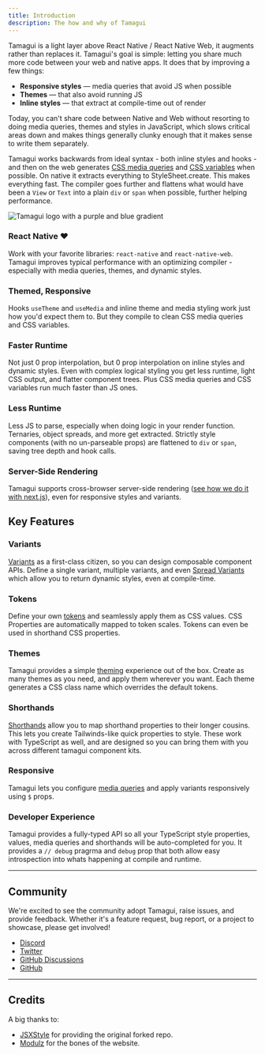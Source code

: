 ```yaml
---
title: Introduction
description: The how and why of Tamagui
---
```


Tamagui is a light layer above React Native / React Native Web, it augments rather than replaces it. Tamagui's goal is simple: letting you share much more code between your web and native apps. It does that by improving a few things:

- **Responsive styles** — media queries that avoid JS when possible
- **Themes** — that also avoid running JS
- **Inline styles** — that extract at compile-time out of render

Today, you can't share code between Native and Web without resorting to doing media queries, themes and styles in JavaScript, which slows critical areas down and makes things generally clunky enough that it makes sense to write them separately.

Tamagui works backwards from ideal syntax - both inline styles and hooks - and then on the web generates [CSS media queries](https://developer.mozilla.org/en-US/docs/Web/CSS/Media_Queries/Using_media_queries) and [CSS variables](https://developer.mozilla.org/en-US/docs/Web/CSS/Using_CSS_custom_properties) when possible. On native it extracts everything to StyleSheet.create. This makes everything fast. The compiler goes further and flattens what would have been a `View` or `Text` into a plain `div` or `span` when possible, further helping performance.

<Image alt="Tamagui logo with a purple and blue gradient" src="/docs-intro.svg" />

### React Native ❤️

Work with your favorite libraries: `react-native` and `react-native-web`. Tamagui improves typical performance with an optimizing compiler - especially with media queries, themes, and dynamic styles.

### Themed, Responsive

Hooks `useTheme` and `useMedia` and inline theme and media styling work just how you'd expect them to. But they compile to clean CSS media queries and CSS variables.

### Faster Runtime

Not just 0 prop interpolation, but 0 prop interpolation on inline styles and dynamic styles. Even with complex logical styling you get less runtime, light CSS output, and flatter component trees. Plus CSS media queries and CSS variables run much faster than JS ones.

### Less Runtime

Less JS to parse, especially when doing logic in your render function. Ternaries, object spreads, and more get extracted. Strictly style components (with no un-parseable props) are flattened to `div` or `span`, saving tree depth and hook calls.

### Server-Side Rendering

Tamagui supports cross-browser server-side rendering ([see how we do it with next.js](https://github.com/tamagui/tamagui/tree/master/packages/site)), even for responsive styles and variants.

## Key Features

### Variants

[Variants](/docs/core/styled) as a first-class citizen, so you can design composable component APIs. Define a single variant, multiple variants, and even [Spread Variants](/docs/core/styled#spread-variants) which allow you to return dynamic styles, even at compile-time.

### Tokens

Define your own [tokens](/docs/intro/configuration) and seamlessly apply them as CSS values. CSS Properties are automatically mapped to token scales. Tokens can even be used in shorthand CSS properties.

### Themes

Tamagui provides a simple [theming](/docs/intro/themes) experience out of the box. Create as many themes as you need, and apply them wherever you want. Each theme generates a CSS class name which overrides the default tokens.

### Shorthands

[Shorthands](/docs/intro/configuration#shorthands) allow you to map shorthand properties to their longer cousins. This lets you create Tailwinds-like quick properties to style. These work with TypeScript as well, and are designed so you can bring them with you across different tamagui component kits.

### Responsive

Tamagui lets you configure [media queries](/docs/core/use-media) and apply variants responsively using `$` props.

### Developer Experience

Tamagui provides a fully-typed API so all your TypeScript style properties, values, media queries and shorthands will be auto-completed for you. It provides a `// debug` pragrma and `debug` prop that both allow easy introspection into whats happening at compile and runtime.

---

## Community

We're excited to see the community adopt Tamagui, raise issues, and provide feedback. Whether it's a feature request, bug report, or a project to showcase, please get involved!

- [Discord](https://discord.gg/uUtvv6GM)
- [Twitter](https://twitter.com/tamagui_dev)
- [GitHub Discussions](https://github.com/tamagui/tamagui/discussions)
- [GitHub](https://github.com/tamagui/tamagui)

---

## Credits

A big thanks to:

- [JSXStyle](https://github.com/jsxstyle/jsxstyle) for providing the original forked repo.
- [Modulz](https://github.com/modulz) for the bones of the website.
